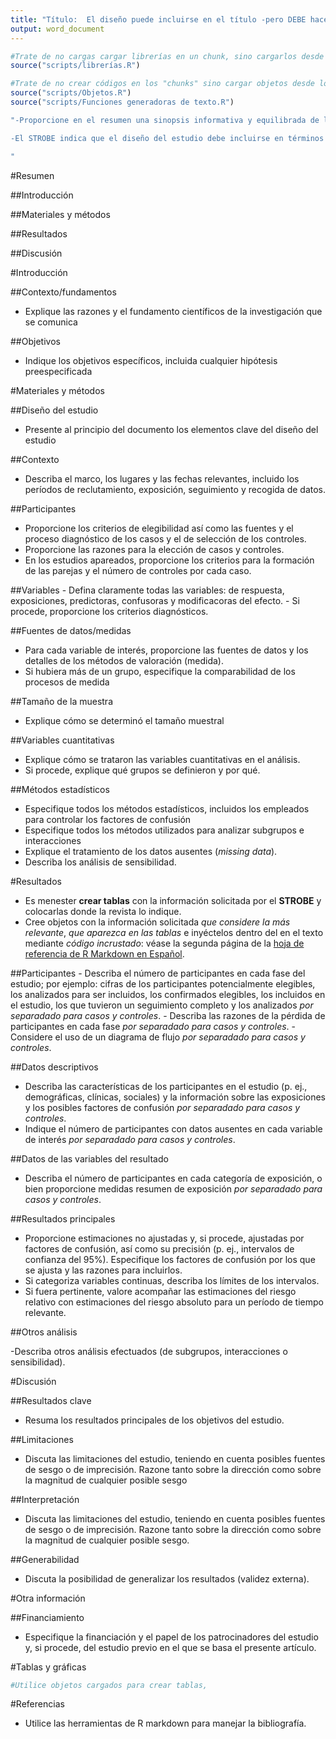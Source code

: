 ```yaml
---
title: "Título:  El diseño puede incluirse en el título -pero DEBE hacerlo si la revista así lo indica-"
output: word_document
---
```

```r

#Trate de no cargas cargar librerías en un chunk, sino cargarlos desde un script
source("scripts/librerías.R")

```

```r

#Trate de no crear códigos en los "chunks" sino cargar objetos desde los scripts
source("scripts/Objetos.R")
source("scripts/Funciones generadoras de texto.R")
```

```r

"-Proporcione en el resumen una sinopsis informativa y equilibrada de lo que se ha hecho y lo que se ha encontrado

-El STROBE indica que el diseño del estudio debe incluirse en términos habituales, o bien en el título o en el resumen; sin embargo un resumen NO PUEDE SER una 'sinopsis' sin incluir este dato

"
```

#Resumen

##Introducción


##Materiales y métodos



##Resultados

##Discusión

#Introducción

##Contexto/fundamentos

-  Explique las razones y el fundamento científicos de la investigación que se comunica

##Objetivos

-  Indique los objetivos específicos, incluida cualquier hipótesis preespecificada

#Materiales y métodos

##Diseño del estudio

- Presente al principio del documento los elementos clave del diseño del estudio

##Contexto

- Describa el marco, los lugares y las fechas relevantes, incluido los períodos de reclutamiento, exposición, seguimiento y
recogida de datos.

##Participantes

-  Proporcione los criterios de elegibilidad así como las fuentes y el proceso diagnóstico de los casos y el de selección de los controles.
- Proporcione las razones para la elección de casos y controles.
- En los estudios apareados, proporcione los criterios para la formación de las parejas y el número de controles por cada caso.

##Variables
- Defina claramente todas las variables: de respuesta, exposiciones, predictoras, confusoras y modificacoras del efecto.
- Si procede, proporcione los criterios diagnósticos.

##Fuentes de datos/medidas

- Para cada variable de interés, proporcione las fuentes de datos y los detalles de los métodos de valoración (medida).
- Si hubiera más de un grupo, especifique la comparabilidad de los procesos de medida


##Tamaño de la muestra

- Explique cómo se determinó el tamaño muestral

##Variables cuantitativas

-  Explique cómo se trataron las variables cuantitativas en el análisis. 
- Si procede, explique qué grupos se definieron y por qué.

##Métodos estadísticos

- Especifique todos los métodos estadísticos, incluidos los empleados para controlar los factores de confusión
- Especifique todos los métodos utilizados para analizar subgrupos e interacciones
- Explique el tratamiento de los datos ausentes (*missing data*).
-  Describa los análisis de sensibilidad.

#Resultados

- Es menester **crear tablas** con la información solicitada por el **STROBE** y colocarlas donde la revista lo indique. 
- Cree objetos con la información solicitada *que considere la más relevante*, *que aparezca en las tablas* e inyéctelos dentro del en el texto mediante *código incrustado*: véase la segunda página de la [hoja de referencia de R Markdown en Español](https://www.rstudio.com/wp-content/uploads/2015/03/rmarkdown-spanish.pdf).

##Participantes
-  Describa el número de participantes en cada fase del estudio; por ejemplo: cifras de los participantes potencialmente elegibles, los analizados para ser incluidos, los confirmados elegibles, los incluidos en el estudio, los que tuvieron un seguimiento completo y los analizados *por separadado para casos y controles*.
-  Describa las razones de la pérdida de participantes en cada fase *por separadado para casos y controles*.
- Considere el uso de un diagrama de flujo  *por separadado para casos y controles*.

##Datos descriptivos

- Describa las características de los participantes en el estudio (p. ej., demográficas, clínicas, sociales) y la información sobre las exposiciones y los posibles factores de confusión *por separadado para casos y controles*.
- Indique el número de participantes con datos ausentes en cada variable de interés *por separadado para casos y controles*.

##Datos de las variables del resultado

- Describa el número de participantes en cada categoría de exposición, o bien proporcione medidas
resumen de exposición *por separadado para casos y controles*.

##Resultados principales

-  Proporcione estimaciones no ajustadas y, si procede, ajustadas por factores de confusión, así como su precisión (p. ej., intervalos de confianza del 95%). Especifique los factores de confusión por los que se ajusta y las razones para incluirlos.
- Si categoriza variables continuas, describa los límites de los intervalos.
- Si fuera pertinente, valore acompañar las estimaciones del riesgo relativo con estimaciones del riesgo absoluto para un período de tiempo relevante.

##Otros análisis

-Describa otros análisis efectuados (de subgrupos, interacciones o sensibilidad).

#Discusión

##Resultados clave

- Resuma los resultados principales de los objetivos del estudio.

##Limitaciones

- Discuta las limitaciones del estudio, teniendo en cuenta posibles fuentes de sesgo o de imprecisión. Razone tanto sobre la dirección como sobre la magnitud de cualquier posible sesgo

##Interpretación

-  Discuta las limitaciones del estudio, teniendo en cuenta posibles fuentes de sesgo o de imprecisión. Razone tanto sobre la dirección como sobre la magnitud de cualquier posible sesgo.

##Generabilidad

- Discuta la posibilidad de generalizar los resultados (validez externa).

#Otra información

##Financiamiento

- Especifique la financiación y el papel de los patrocinadores del estudio y, si procede, del estudio previo en el que se basa el presente artículo.


#Tablas y gráficas

```r
#Utilice objetos cargados para crear tablas, 


```


#Referencias

- Utilice las herramientas de R markdown para manejar la bibliografía.